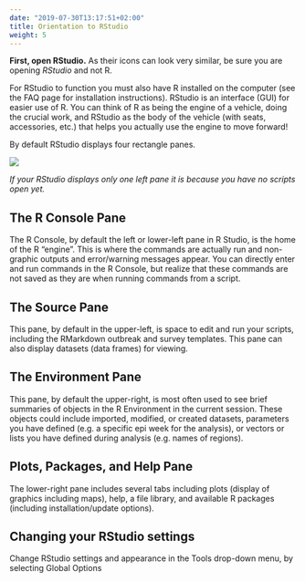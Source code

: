 ```yaml
---
date: "2019-07-30T13:17:51+02:00"
title: Orientation to RStudio
weight: 5
---
```


**First, open RStudio.**\ As their icons can look very similar, be sure you are opening *RStudio* and not R.\  


For RStudio to function you must also have R installed on the computer (see the FAQ page for installation instructions). RStudio is an interface (GUI) for easier use of R. You can think of R as being the engine of a vehicle, doing the crucial work, and RStudio as the body of the vehicle (with seats, accessories, etc.) that helps you actually use the engine to move forward!\  

By default RStudio displays four rectangle panes.\ 

![](/images/RStudio_overview.png)\

*If your RStudio displays only one left pane it is because you have no scripts open yet.*



## The R Console Pane\  
The R Console, by default the left or lower-left pane in R Studio, is the home of the R "engine". This is where the commands are actually run and non-graphic outputs and error/warning messages appear. You can directly enter and run commands in the R Console, but realize that these commands are not saved as they are when running commands from a script.\


## The Source Pane\  
This pane, by default in the upper-left, is space to edit and run your scripts, including the RMarkdown outbreak and survey templates. This pane can also display datasets (data frames) for viewing.\


## The Environment Pane\  
This pane, by default the upper-right, is most often used to see brief summaries of objects in the R Environment in the current session. These objects could include imported, modified, or created datasets, parameters you have defined (e.g. a specific epi week for the analysis), or vectors or lists you have defined during analysis (e.g. names of regions).\


## Plots, Packages, and Help Pane\  
The lower-right pane includes several tabs including plots (display of graphics including maps), help, a file library, and available R packages (including installation/update options).\


## Changing your RStudio settings\  
Change RStudio settings and appearance in the Tools drop-down menu, by selecting Global Options\

